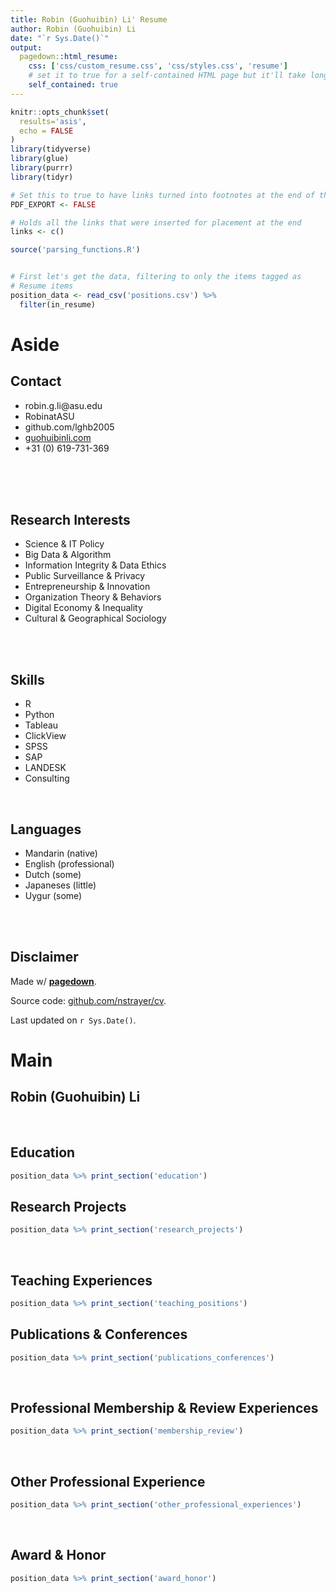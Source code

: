 ```yaml
---
title: Robin (Guohuibin) Li' Resume
author: Robin (Guohuibin) Li
date: "`r Sys.Date()`"
output:
  pagedown::html_resume:
    css: ['css/custom_resume.css', 'css/styles.css', 'resume']
    # set it to true for a self-contained HTML page but it'll take longer to render
    self_contained: true
---
```


```r
knitr::opts_chunk$set(
  results='asis', 
  echo = FALSE
)
library(tidyverse)
library(glue)
library(purrr)
library(tidyr)

# Set this to true to have links turned into footnotes at the end of the document
PDF_EXPORT <- FALSE

# Holds all the links that were inserted for placement at the end
links <- c()

source('parsing_functions.R')


# First let's get the data, filtering to only the items tagged as
# Resume items
position_data <- read_csv('positions.csv') %>% 
  filter(in_resume) 
```




Aside
================================================================================


Contact {#contact}
--------------------------------------------------------------------------------



- <i class="fa fa-envelope"></i> robin.g.li@asu.edu
- <i class="fa fa-twitter"></i> RobinatASU
- <i class="fa fa-github"></i> github.com/lghb2005
- <i class="fa fa-link"></i> [guohuibinli.com](https://guohuibinli.com/)
- <i class="fa fa-phone"></i> +31 (0) 619-731-369


<br>
<br>
<br>

Research Interests {#ResearchInterests}
--------------------------------------------------------------------------------

-	Science & IT Policy
-	Big Data & Algorithm 
-	Information Integrity & Data Ethics
-	Public Surveillance & Privacy 
- Entrepreneurship & Innovation 
-	Organization Theory & Behaviors 
-	Digital Economy & Inequality 
-	Cultural & Geographical Sociology 

<br>
<br>


Skills {#skills}
--------------------------------------------------------------------------------

- R
- Python
- Tableau
- ClickView
- SPSS
- SAP
- LANDESK
- Consulting


<br>


Languages {#languages}
--------------------------------------------------------------------------------

- Mandarin (native)
- English (professional)
- Dutch (some)
- Japaneses (little)
- Uygur (some)



<br>
<br>



Disclaimer {#disclaimer}
--------------------------------------------------------------------------------

Made w/ [**pagedown**](https://github.com/rstudio/pagedown). 

Source code: [github.com/nstrayer/cv](https://github.com/scarlett425/cv).

Last updated on `r Sys.Date()`.



Main
================================================================================

Robin (Guohuibin) Li {#title}
--------------------------------------------------------------------------------

<br>


Education {data-icon=graduation-cap data-concise=true}
--------------------------------------------------------------------------------

```r
position_data %>% print_section('education')
```


Research Projects {data-icon=suitcase}
--------------------------------------------------------------------------------

```r
position_data %>% print_section('research_projects')
```

<br>


Teaching Experiences {data-icon=suitcase}
--------------------------------------------------------------------------------

```r
position_data %>% print_section('teaching_positions')

```





Publications & Conferences {data-icon=suitcase}
--------------------------------------------------------------------------------

```r

position_data %>% print_section('publications_conferences')

```


<br>


Professional Membership & Review Experiences {data-icon=suitcase}
--------------------------------------------------------------------------------

```r

position_data %>% print_section('membership_review')

```


<br>


Other Professional Experience  {data-icon=suitcase}
--------------------------------------------------------------------------------

```r
position_data %>% print_section('other_professional_experiences')
```

<br>

Award & Honor  {data-icon=suitcase}
--------------------------------------------------------------------------------

```r

position_data %>% print_section('award_honor')


```



